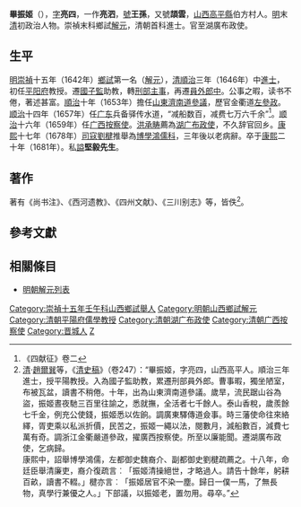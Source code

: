 {{明清人物信息框
| 姓名 = 畢振姬
| 原名 =
| 圖片名稱 = 
| 圖片大小 = 220px
| 圖片說明 = 
| 最高職務 = 湖廣布政使
| 最高散阶 =
| 國家 = 大清
| 爵位 =
| 籍貫 = [[山西|山西]][[高平縣|高平縣]]
| 族裔 = 漢族
| 旗籍 = 
| 字號 = 字亮四，一作亮泗，號王孫，又號頡雲
| 室名 = 
| 諡號 = 
| 出生日期 = 明[[萬曆|萬曆]]四十年（1612年）
| 出生地點 = 
| 逝世日期 = 清[[康熙|康熙]]二十年（1681年）
| 逝世地點 = 
| 墓葬 =
| 配偶 =
| 親屬 = 
| 出身 = 
*明崇禎十五年壬午科第一名舉人
*清順治三年丙戌科同進士出身
| 經歷 = 
| 著作 =
}}

'''畢振姬'''（{{bd|1612年||1681年|catIdx=B}}），[[表字|字]]'''亮四'''，一作'''亮泗'''，[[號|號]]'''王孫'''，又號'''頡雲'''，[[山西|山西]][[高平縣|高平縣]]伯方村人。[[明|明]]末[[清|清]]初政治人物。崇禎末科鄉試[[解元|解元]]，清朝首科進士。官至湖廣布政使。

==生平==
[[明|明]][[崇禎|崇禎]]十五年（1642年）[[鄉試|鄉試]]第一名（[[解元|解元]]），[[清|清]][[順治|順治]]三年（1646年）中[[進士|進士]]，初任[[平阳府|平阳府]]教授。遷[[國子監|國子監]]助教，轉[[刑部|刑部]][[主事|主事]]，再遷[[員外|員外]][[郎中|郎中]]。公事之暇，读书不倦，著述甚富。[[順治|順治]]十年（1653年）擔任[[山東|山東]][[濟南道|濟南道]][[參議|參議]]，歷官金衢道[[左參政|左參政]]。[[顺治|顺治]]十四年（1657年）任[[广东|广东]]兵备驿传水道，“减船数百，减费七万六千余”<ref>《四献征》卷二</ref>。[[顺治|顺治]]十六年（1659年）任[[广西|广西]][[按察使|按察使]]。[[洪承畴|洪承畴]]薦為[[湖广|湖广]][[布政使|布政使]]，不久辞官回乡。[[康熙|康熙]]十七年（1678年）[[司寇|司寇]][[劉楗|劉楗]]推舉為[[博學鴻儒科|博學鴻儒科]]，三年後以老病辭。卒于[[康熙|康熙]]二十年（1681年）。私[[謚|謚]]'''堅毅先生'''。

==著作==
著有《尚书注》、《西河遗教》、《四州文献》、《三川别志》等，皆佚<ref>[[清|清]]·[[趙爾巽|趙爾巽]]等，《[[清史稿|清史稿]]》（卷247）：“畢振姬，字亮四，山西高平人。順治三年進士，授平陽教授。入為國子監助教，累遷刑部員外郎。曹事暇，獨坐陋室，布被瓦盆，讀書不稍倦。十年，出為山東濟南道參議。歲旱，流民踞山谷為盜，振姬晝夜馳三百里往諭之，悉就撫，全活者七千餘人。泰山香稅，歲羨餘七千金，例充公使錢，振姬悉以佐餉。調廣東驛傳道僉事。時三藩使命往來絡繹，胥吏乘以私派折價，民苦之，振姬一繩以法，閱數月，減船數百，減費七萬有奇。調浙江金衢嚴道參政，擢廣西按察使。所至以廉能聞。遷湖廣布政使，乞病歸。<br>康熙中，詔舉博學鴻儒，左都御史魏裔介、副都御史劉楗疏薦之。十八年，命廷臣舉清廉吏，裔介復疏言︰「振姬清操絕世，才略過人。請告十餘年，躬耕百畝，讀書不輟。」楗亦言︰「振姬居官不染一塵。歸日一僕一馬，了無長物，真學行兼優之人。」下部議，以振姬老，置勿用。尋卒。”</ref>。

==參考文獻==
{{reflist}}

==相關條目==
*[[明朝解元列表|明朝解元列表]]

{{順治三年丙戌科殿試金榜}}
{{DEFAULTSORT:Bi畢}}
[[Category:崇禎十五年壬午科山西鄉試舉人|Category:崇禎十五年壬午科山西鄉試舉人]]
[[Category:明朝山西鄉試解元|Category:明朝山西鄉試解元]]
[[Category:清朝平陽府儒學教授|Category:清朝平陽府儒學教授]]
[[Category:清朝湖广布政使|Category:清朝湖广布政使]]
[[Category:清朝广西按察使|Category:清朝广西按察使]]
[[Category:晋城人|Category:晋城人]]
[[Category:畢姓|Z]]
